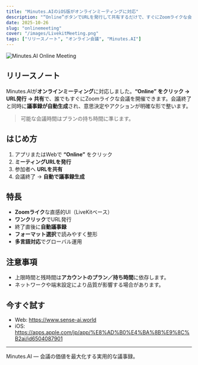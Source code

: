 ```yaml
---
title: "Minutes.AIのiOS版がオンラインミーティングに対応"
description: "“Online”ボタンでURLを発行して共有するだけで、すぐにZoomライクな会議を開始。終了と同時に自動で美しい議事録が生成されます。"
date: 2025-10-26
slug: "onlinemeeting"
cover: "/images/LivekitMeeting.png"
tags: ["リリースノート", "オンライン会議", "Minutes.AI"]
---
```


![Minutes.AI Online Meeting](/images/LivekitMeeting.png)

## リリースノート
Minutes.AIが**オンラインミーティング**に対応しました。**“Online” をクリック → URL発行 → 共有**で、誰でもすぐにZoomライクな会議を開催できます。会議終了と同時に**議事録が自動生成**され、意思決定やアクションが明確な形で整います。

> 可能な会議時間はプランの持ち時間に準じます。

## はじめ方
1. アプリまたはWebで **“Online”** をクリック  
2. **ミーティングURLを発行**  
3. 参加者へ **URLを共有**  
4. 会議終了 → **自動で議事録生成**

## 特長
- **Zoomライク**な直感的UI（LiveKitベース）
- **ワンクリック**でURL発行
- 終了直後に**自動議事録**
- **フォーマット選択**で読みやすく整形
- **多言語対応**でグローバル運用

## 注意事項
- 上限時間と残時間は**アカウントのプラン／持ち時間**に依存します。  
- ネットワークや端末設定により品質が影響する場合があります。

## 今すぐ試す
- Web: https://www.sense-ai.world  
- iOS: https://apps.apple.com/jp/app/%E8%AD%B0%E4%BA%8B%E9%8C%B2ai/id6504087901

---
Minutes.AI — 会議の価値を最大化する実用的な議事録。
